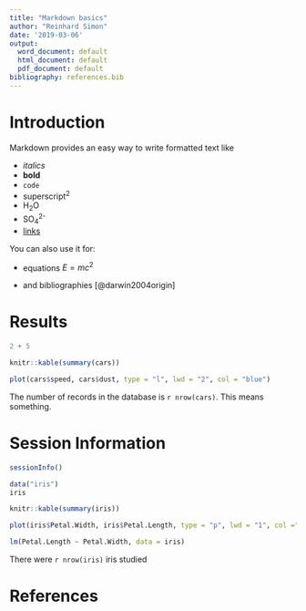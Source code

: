 ```yaml
---
title: "Markdown basics"
author: "Reinhard Simon"
date: '2019-03-06'
output: 
  word_document: default
  html_document: default
  pdf_document: default
bibliography: references.bib
---
```


# Introduction

Markdown provides an easy way to write formatted text like

- *italics*
- **bold**
- `code`
- superscript^2^
- H~2~O
- SO~4~^2-^
- [links](http://google.com)

You can also use it for:

- equations $E = mc^2$

- and bibliographies [@darwin2004origin]

# Results
```r
2 + 5
```

```r
knitr::kable(summary(cars))
```


```r
plot(cars$speed, cars$dust, type = "l", lwd = "2", col = "blue")
```

The number of records in the database is `r nrow(cars)`. This means something.

# Session Information

```r
sessionInfo()
```

```r
data("iris")
iris
```

```r
knitr::kable(summary(iris))
```

```r
plot(iris$Petal.Width, iris$Petal.Length, type = "p", lwd = "1", col ="purple")
```

```r
lm(Petal.Length ~ Petal.Width, data = iris)
```

There were `r nrow(iris)` iris studied



# References



